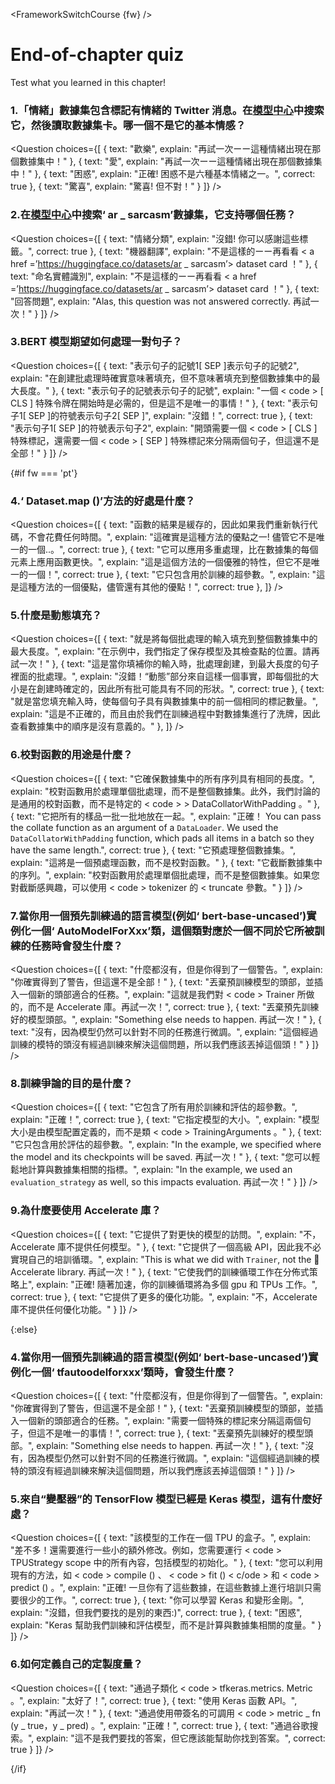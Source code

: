 <FrameworkSwitchCourse {fw} />

<!-- DISABLE-FRONTMATTER-SECTIONS -->

# End-of-chapter quiz

<CourseFloatingBanner
    chapter={3}
    classNames="absolute z-10 right-0 top-0"
/>

Test what you learned in this chapter!

### 1.「情緒」數據集包含標記有情緒的 Twitter 消息。在[模型中心](https://huggingface.co/datasets)中搜索它，然後讀取數據集卡。哪一個不是它的基本情感？
<Question
	choices={[
		{
			text: "歡樂",
			explain: "再試一次ーー這種情緒出現在那個數據集中！"
		},
		{
			text: "愛",
			explain: "再試一次ーー這種情緒出現在那個數據集中！"
		},
		{
			text: "困惑",
			explain: "正確! 困惑不是六種基本情緒之一。",
            correct: true
		},
        {
			text: "驚喜",
			explain: "驚喜! 但不對！"
		}
	]}
/>

### 2.在[模型中心](https://huggingface.co/datasets)中搜索‘ ar _ sarcasm’數據集，它支持哪個任務？
<Question
	choices={[
		{
			text: "情緒分類",
			explain: "沒錯! 你可以感謝這些標籤。",
            correct: true
		},
		{
			text: "機器翻譯",
			explain: "不是這樣的ーー再看看 < a href =’https://huggingface.co/datasets/ar _ sarcasm’> dataset card </a > ！"
		},
		{
			text: "命名實體識別",
			explain: "不是這樣的ーー再看看 < a href =’https://huggingface.co/datasets/ar _ sarcasm’> dataset card </a > ！"
		},
        {
			text: "回答問題",
			explain: "Alas, this question was not answered correctly. 再試一次！"
		}
	]}
/>

### 3.BERT 模型期望如何處理一對句子？
<Question
	choices={[
		{
			text: "表示句子的記號1[ SEP ]表示句子的記號2",
			explain: "在創建批處理時確實意味著填充，但不意味著填充到整個數據集中的最大長度。"
		},
		{
			text: "表示句子的記號表示句子的記號",
			explain: "一個 < code > [ CLS ] </code > 特殊令牌在開始時是必需的，但是這不是唯一的事情！"
		},
		{
			text: "表示句子1[ SEP ]的符號表示句子2[ SEP ]",
			explain: "沒錯！",
            correct: true
		},
        {
			text: "表示句子1[ SEP ]的符號表示句子2",
			explain: "開頭需要一個 < code > [ CLS ] </code > 特殊標記，還需要一個 < code > [ SEP ] </code > 特殊標記來分隔兩個句子，但這還不是全部！"
		}
	]}
/>

{#if fw === 'pt'}
### 4.‘ Dataset.map ()’方法的好處是什麼？
<Question
	choices={[
		{
			text: "函數的結果是緩存的，因此如果我們重新執行代碼，不會花費任何時間。",
			explain: "這確實是這種方法的優點之一! 儘管它不是唯一的一個..。",
            correct: true
		},
		{
			text: "它可以應用多重處理，比在數據集的每個元素上應用函數更快。",
			explain: "這是這個方法的一個優雅的特性，但它不是唯一的一個！",
            correct: true
		},
		{
			text: "它只包含用於訓練的超參數。",
			explain: "這是這種方法的一個優點，儘管還有其他的優點！",
            correct: true
		},
	]}
/>

### 5.什麼是動態填充？
<Question
	choices={[
		{
			text: "就是將每個批處理的輸入填充到整個數據集中的最大長度。",
			explain: "在示例中，我們指定了保存模型及其檢查點的位置。請再試一次！"
		},
		{
			text: "這是當你填補你的輸入時，批處理創建，到最大長度的句子裡面的批處理。",
			explain: "沒錯！“動態”部分來自這樣一個事實，即每個批的大小是在創建時確定的，因此所有批可能具有不同的形狀。",
            correct: true
		},
		{
			text: "就是當您填充輸入時，使每個句子具有與數據集中的前一個相同的標記數量。",
			explain: "這是不正確的，而且由於我們在訓練過程中對數據集進行了洗牌，因此查看數據集中的順序是沒有意義的。"
		},
	]}
/>

### 6.校對函數的用途是什麼？
<Question
	choices={[
		{
			text: "它確保數據集中的所有序列具有相同的長度。",
			explain: "校對函數用於處理單個批處理，而不是整個數據集。此外，我們討論的是通用的校對函數，而不是特定的 < code > > DataCollatorWithPadding </code > 。"
		},
		{
			text: "它把所有的樣品一批一批地放在一起。",
			explain: "正確！ You can pass the collate function as an argument of a <code>DataLoader</code>. We used the <code>DataCollatorWithPadding</code> function, which pads all items in a batch so they have the same length.",
            correct: true
		},
		{
			text: "它預處理整個數據集。",
			explain: "這將是一個預處理函數，而不是校對函數。"
		},
        {
			text: "它截斷數據集中的序列。",
			explain: "校對函數用於處理單個批處理，而不是整個數據集。如果您對截斷感興趣，可以使用 < code > tokenizer </code > 的 < truncate </code > 參數。"
		}
	]}
/>

### 7.當你用一個預先訓練過的語言模型(例如‘ bert-base-uncased’)實例化一個‘ AutoModelForXxx’類，這個類對應於一個不同於它所被訓練的任務時會發生什麼？
<Question
	choices={[
		{
			text: "什麼都沒有，但是你得到了一個警告。",
			explain: "你確實得到了警告，但這還不是全部！"
		},
		{
			text: "丟棄預訓練模型的頭部，並插入一個新的頭部適合的任務。",
			explain: "這就是我們對 < code > Trainer </code > 所做的，而不是 Accelerate 庫。再試一次！",
            correct: true
		},
		{
			text: "丟棄預先訓練好的模型頭部。",
			explain: "Something else needs to happen. 再試一次！"
		},
        {
			text: "沒有，因為模型仍然可以針對不同的任務進行微調。",
			explain: "這個經過訓練的模特的頭沒有經過訓練來解決這個問題，所以我們應該丟掉這個頭！"
		}
	]}
/>

### 8.訓練爭論的目的是什麼？
<Question
	choices={[
		{
			text: "它包含了所有用於訓練和評估的超參數。",
			explain: "正確！",
            correct: true
		},
		{
			text: "它指定模型的大小。",
			explain: "模型大小是由模型配置定義的，而不是類 < code > TrainingArguments </code > 。"
		},
		{
			text: "它只包含用於評估的超參數。",
			explain: "In the example, we specified where the model and its checkpoints will be saved. 再試一次！"
		},
        {
			text: "您可以輕鬆地計算與數據集相關的指標。",
			explain: "In the example, we used an <code>evaluation_strategy</code> as well, so this impacts evaluation. 再試一次！"
		}
	]}
/>

### 9.為什麼要使用 Accelerate 庫？
<Question
	choices={[
		{
			text: "它提供了對更快的模型的訪問。",
			explain: "不，Accelerate 庫不提供任何模型。"
		},
		{
			text: "它提供了一個高級 API，因此我不必實現自己的培訓循環。",
			explain: "This is what we did with <code>Trainer</code>, not the 🤗 Accelerate library. 再試一次！"
		},
		{
			text: "它使我們的訓練循環工作在分佈式策略上",
			explain: "正確! 隨著加速，你的訓練循環將為多個 gpu 和 TPUs 工作。",
            correct: true
		},
        {
			text: "它提供了更多的優化功能。",
			explain: "不，Accelerate 庫不提供任何優化功能。"
		}
	]}
/>

{:else}
### 4.當你用一個預先訓練過的語言模型(例如‘ bert-base-uncased’)實例化一個‘ tfautoodelforxxx’類時，會發生什麼？
<Question
	choices={[
		{
			text: "什麼都沒有，但是你得到了一個警告。",
			explain: "你確實得到了警告，但這還不是全部！"
		},
		{
			text: "丟棄預訓練模型的頭部，並插入一個新的頭部適合的任務。",
			explain: "需要一個特殊的標記來分隔這兩個句子，但這不是唯一的事情！",
            correct: true
		},
		{
			text: "丟棄預先訓練好的模型頭部。",
			explain: "Something else needs to happen. 再試一次！"
		},
        {
			text: "沒有，因為模型仍然可以針對不同的任務進行微調。",
			explain: "這個經過訓練的模特的頭沒有經過訓練來解決這個問題，所以我們應該丟掉這個頭！"
		}
	]}
/>

### 5.來自“變壓器”的 TensorFlow 模型已經是 Keras 模型，這有什麼好處？
<Question
	choices={[
		{
			text: "該模型的工作在一個 TPU 的盒子。",
			explain: "差不多！還需要進行一些小的額外修改。例如，您需要運行 < code > TPUStrategy </code > scope 中的所有內容，包括模型的初始化。"
		},
		{
			text: "您可以利用現有的方法，如 < code > compile () </code > 、 < code > fit () < c/ode > 和 < code > predict () </code > 。",
			explain: "正確! 一旦你有了這些數據，在這些數據上進行培訓只需要很少的工作。",
            correct: true
		},
		{
			text: "你可以學習 Keras 和變形金剛。",
			explain: "沒錯，但我們要找的是別的東西:)",
			correct: true
		},
        {
			text: "困惑",
			explain: "Keras 幫助我們訓練和評估模型，而不是計算與數據集相關的度量。"
		}
	]}
/>

### 6.如何定義自己的定製度量？
<Question
	choices={[
		{
			text: "通過子類化 < code > tfkeras.metrics. Metric </code > 。",
			explain: "太好了！",
			correct: true
		},
		{
			text: "使用 Keras 函數 API。",
			explain: "再試一次！"
		},
		{
			text: "通過使用帶簽名的可調用 < code > metric _ fn (y _ true，y _ pred) </code > 。",
			explain: "正確！",
			correct: true
		},
        {
			text: "通過谷歌搜索。",
			explain: "這不是我們要找的答案，但它應該能幫助你找到答案。",
			correct: true
		}
	]}
/>

{/if}
